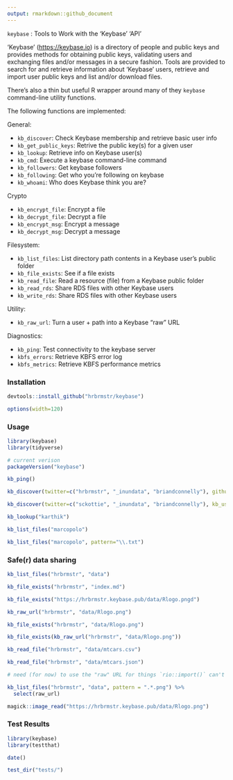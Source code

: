 ```yaml
---
output: rmarkdown::github_document
---
```


`keybase` : Tools to Work with the 'Keybase' 'API'

'Keybase' (<https://keybase.io>) is a directory of people and public keys and provides methods for obtaining public keys, validating users and exchanging files and/or messages in a secure fashion. Tools are provided to search for and retrieve information about 'Keybase' users, retrieve and import user public keys and list and/or download files.

There's also a thin but useful R wrapper around many of they `keybase` command-line utility functions.
    
The following functions are implemented:

General: 

- `kb_discover`:	Check Keybase membership and retrieve basic user info
- `kb_get_public_keys`:	Retrive the public key(s) for a given user
- `kb_lookup`:	Retrieve info on Keybase user(s)
- `kb_cmd`:	Execute a keybase command-line command
- `kb_followers`:	Get keybase followers
- `kb_following`:	Get who you're following on keybase
- `kb_whoami`:	Who does Keybase think you are?

Crypto

- `kb_encrypt_file`:	Encrypt a file
- `kb_decrypt_file`:	Decrypt a file
- `kb_encrypt_msg`:	Encrypt a message
- `kb_decrypt_msg`:	Decrypt a message

Filesystem:

- `kb_list_files`:	List directory path contents in a Keybase user's public folder
- `kb_file_exists`:	See if a file exists
- `kb_read_file`:	Read a resource (file) from a Keybase public folder
- `kb_read_rds`:	Share RDS files with other Keybase users
- `kb_write_rds`:	Share RDS files with other Keybase users

Utility:

- `kb_raw_url`:	Turn a user + path into a Keybase "raw" URL

Diagnostics:

- `kb_ping`:	Test connectivity to the keybase server
- `kbfs_errors`:	Retrieve KBFS error log
- `kbfs_metrics`:	Retrieve KBFS performance metrics

### Installation

```r
devtools::install_github("hrbrmstr/keybase")
```

```r
options(width=120)
```

### Usage

```r
library(keybase)
library(tidyverse)

# current verison
packageVersion("keybase")

kb_ping()

kb_discover(twitter=c("hrbrmstr", "_inundata", "briandconnelly"), github="bearloga")

kb_discover(twitter=c("sckottie", "_inundata", "briandconnelly"), kb_usernames_only=TRUE)

kb_lookup("karthik")

kb_list_files("marcopolo")

kb_list_files("marcopolo", pattern="\\.txt")
```

### Safe(r) data sharing

```r
kb_list_files("hrbrmstr", "data")

kb_file_exists("hrbrmstr", "index.md")

kb_file_exists("https://hrbrmstr.keybase.pub/data/Rlogo.pngd")

kb_raw_url("hrbrmstr", "data/Rlogo.png")

kb_file_exists("hrbrmstr", "data/Rlogo.png")

kb_file_exists(kb_raw_url("hrbrmstr", "data/Rlogo.png"))

kb_read_file("hrbrmstr", "data/mtcars.csv")

kb_read_file("hrbrmstr", "data/mtcars.json")

# need (for now) to use the "raw" URL for things `rio::import()` can't natively read

kb_list_files("hrbrmstr", "data", pattern = ".*.png") %>% 
  select(raw_url)

magick::image_read("https://hrbrmstr.keybase.pub/data/Rlogo.png")
```

### Test Results

```r
library(keybase)
library(testthat)

date()

test_dir("tests/")
```

